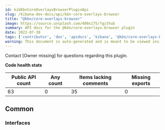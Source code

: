 ```yaml
---
id: kibKbnCoreOverlaysBrowserPluginApi
slug: /kibana-dev-docs/api/kbn-core-overlays-browser
title: "@kbn/core-overlays-browser"
image: https://source.unsplash.com/400x175/?github
summary: API docs for the @kbn/core-overlays-browser plugin
date: 2022-07-30
tags: ['contributor', 'dev', 'apidocs', 'kibana', '@kbn/core-overlays-browser']
warning: This document is auto-generated and is meant to be viewed inside our experimental, new docs system. Reach out in #docs-engineering for more info.
---
```




Contact [Owner missing] for questions regarding this plugin.

**Code health stats**

| Public API count  | Any count | Items lacking comments | Missing exports |
|-------------------|-----------|------------------------|-----------------|
| 63 | 0 | 35 | 0 |

## Common

### Interfaces
<DocDefinitionList data={kbnCoreOverlaysBrowserObj.common.interfaces}/>

